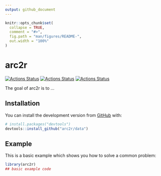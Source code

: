 ```yaml
---
output: github_document
---
```


<!-- README.md is generated from README.Rmd. Please edit that file -->

```r
knitr::opts_chunk$set(
  collapse = TRUE,
  comment = "#>",
  fig.path = "man/figures/README-",
  out.width = "100%"
)
```

# arc2r

<!-- badges: start -->
[![Actions Status](https://github.com/arc2r/book/workflows/bookdown/badge.svg)](https://github.com/arc2r/book/actions)
[![Actions Status](https://github.com/arc2r/arc2r/workflows/pkgdown/badge.svg)](https://github.com/arc2r/arc2r/actions)
[![Actions Status](https://github.com/arc2r/arc2r/workflows/check-release/badge.svg)](https://github.com/arc2r/arc2r/actions)
<!-- badges: end -->

The goal of arc2r is to ...

## Installation

You can install the development version from [GitHub](https://github.com/) with:

``` r
# install.packages("devtools")
devtools::install_github("arc2r/data")
```
## Example

This is a basic example which shows you how to solve a common problem:

```r
library(arc2r)
## basic example code
```


